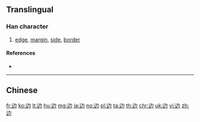 {{character info/new}}
{{also|邊|邉|辺}}
==Translingual==
{{stroke order}}
{{Han simplified forms|邊|辺|边}}

===Han character===
{{Han char|rn=162|rad=辵|as=02|sn=6|four=|canj=YKS|ids=⿺辶力}}

# [[edge]], [[margin]], [[side]], [[border]]

====References====
* {{Han ref|kx=1253.131|dkj=38709|dj=1735.080|hdz=63815.060|uh=8FB9|ud=36793}}

----

==Chinese==
{{zh-see|邊}}

[[fr:边]]
[[ko:边]]
[[lt:边]]
[[hu:边]]
[[mg:边]]
[[ja:边]]
[[no:边]]
[[pl:边]]
[[ta:边]]
[[th:边]]
[[chr:边]]
[[uk:边]]
[[vi:边]]
[[zh:边]]